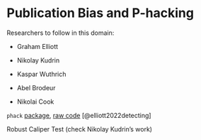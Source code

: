 # Publication Bias and P-hacking

Researchers to follow in this domain:

-   Graham Elliott

-   Nikolay Kudrin

-   Kaspar Wuthrich

-   Abel Brodeur

-   Nikolai Cook

`phack` [package](https://github.com/skranz/phack), [raw code](https://github.com/nvkudrin/Detecting-p-hacking-Code) [@elliott2022detecting]

Robust Caliper Test (check Nikolay Kudrin's work)
